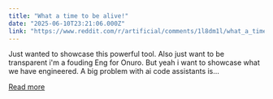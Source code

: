 ```yaml
---
title: "What a time to be alive!"
date: "2025-06-10T23:21:06.000Z"
link: "https://www.reddit.com/r/artificial/comments/1l8dm1l/what_a_time_to_be_alive/"
---
```


Just wanted to showcase this powerful tool. Also just want to be transparent i'm a fouding Eng for Onuro. But yeah i want to showcase what we have engineered.
 A big problem with ai code assistants is...

[Read more](https://www.reddit.com/r/artificial/comments/1l8dm1l/what_a_time_to_be_alive/)
